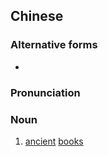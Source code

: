 {{also|方册}}
==Chinese==
{{zh-forms|s=方册}}

===Alternative forms===
* {{zh-l|方策*}}

===Pronunciation===
{{zh-pron
|m=fāngcè
|c=fong1 caak3
|cat=n
}}

===Noun===
{{zh-noun}}

# {{label|zh|literary}} [[ancient]] [[book]]s